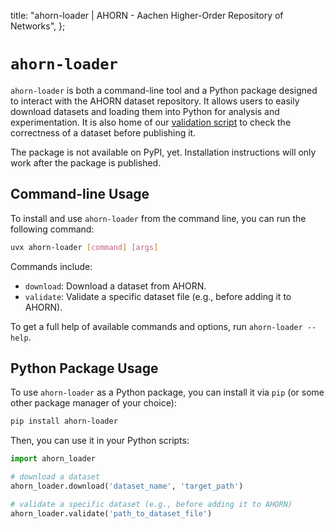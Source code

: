   title:
    "ahorn-loader | AHORN - Aachen Higher-Order Repository of Networks",
};

# `ahorn-loader`

`ahorn-loader` is both a command-line tool and a Python package designed to interact with the AHORN dataset repository.
It allows users to easily download datasets and loading them into Python for analysis and experimentation.
It is also home of our [validation script](/about/dataset-converter) to check the correctness of a dataset before publishing it.


<Alert type="warning">The package is not available on PyPI, yet. Installation instructions will only work after the package is published.</Alert>

## Command-line Usage

To install and use `ahorn-loader` from the command line, you can run the following command:

```bash
uvx ahorn-loader [command] [args]
```

Commands include:
- `download`: Download a dataset from AHORN.
- `validate`: Validate a specific dataset file (e.g., before adding it to AHORN).

To get a full help of available commands and options, run `ahorn-loader --help`.

## Python Package Usage

To use `ahorn-loader` as a Python package, you can install it via `pip` (or some other package manager of your choice):

```bash
pip install ahorn-loader
```

Then, you can use it in your Python scripts:

```python
import ahorn_loader

# download a dataset
ahorn_loader.download('dataset_name', 'target_path')

# validate a specific dataset (e.g., before adding it to AHORN)
ahorn_loader.validate('path_to_dataset_file')
```

